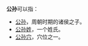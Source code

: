 '''公孙'''可以指：
* [[公孙|公孙]]，周朝时期的诸侯之子。 
* [[公孙姓|公孙姓]]，一个姓氏。 
* [[公孙穴|公孙穴]]，穴位之一。

{{disambig|Cat=二字中國相關消歧義}}
